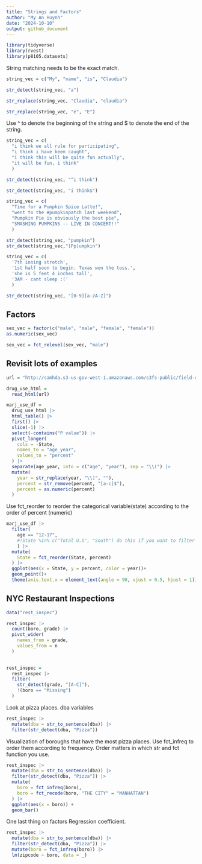 ```yaml
---
title: "Strings and Factors"
author: "My An Huynh"
date: "2024-10-10"
output: github_document
---
```

```r
library(tidyverse)
library(rvest)
library(p8105.datasets)

```

String matching needs to be the exact match. 
```r
string_vec = c("My", "name", "is", "Claudia")

str_detect(string_vec, "a")

str_replace(string_vec, "Claudia", "claudia")

str_replace(string_vec, "e", "E")

```

Use ^ to denote the beginning of the string and $ to denote the end of the string.

```r
string_vec = c(
  "i think we all rule for participating",
  "i think i have been caught",
  "i think this will be quite fun actually",
  "it will be fun, i think"
  )

str_detect(string_vec, "^i think")

str_detect(string_vec, "i think$")
```

```r
string_vec = c(
  "Time for a Pumpkin Spice Latte!",
  "went to the #pumpkinpatch last weekend",
  "Pumpkin Pie is obviously the best pie",
  "SMASHING PUMPKINS -- LIVE IN CONCERT!!"
  )

str_detect(string_vec, "pumpkin")
str_detect(string_vec,"[Pp]umpkin")
```

```r
string_vec = c(
  '7th inning stretch',
  '1st half soon to begin. Texas won the toss.',
  'she is 5 feet 4 inches tall',
  '3AM - cant sleep :('
  )

str_detect(string_vec, "[0-9][a-zA-Z]")
```

## Factors

```r
sex_vec = factor(c("male", "male", "female", "female"))
as.numeric(sex_vec)

sex_vec = fct_relevel(sex_vec, "male")
```

## Revisit lots of examples

```r
url = "http://samhda.s3-us-gov-west-1.amazonaws.com/s3fs-public/field-uploads/2k15StateFiles/NSDUHsaeShortTermCHG2015.htm"

drug_use_html = 
  read_html(url)

marj_use_df = 
  drug_use_html |> 
  html_table() |> 
  first() |>
  slice(-1) |> 
  select(-contains("P value")) |> 
  pivot_longer(
    cols = -State, 
    names_to = "age_year",
    values_to = "percent"
  ) |> 
  separate(age_year, into = c("age", "year"), sep = "\\(") |> 
  mutate(
    year = str_replace(year, "\\)", ""),
    percent = str_remove(percent, "[a-c]$"),
    percent = as.numeric(percent)
  )
```


Use fct_reorder to reorder the categorical variable(state) according to the order of percent (numeric)

```r
marj_use_df |> 
  filter(
    age == "12-17",
    #!State %in% c("Total U.S", "South") do this if you want to filter out all states except total US and South 
    ) |> 
  mutate(
    State = fct_reorder(State, percent)
  ) |> 
  ggplot(aes(x = State, y = percent, color = year))+
  geom_point()+
  theme(axis.text.x = element_text(angle = 90, vjust = 0.5, hjust = 1))
```

## NYC Restaurant Inspections

```r
data("rest_inspec") 

rest_inspec |> 
  count(boro, grade) |> 
  pivot_wider(
    names_from = grade,
    values_from = n
  )
  
```

```r
rest_inspec =
  rest_inspec |> 
  filter(
    str_detect(grade, "[A-C]"),
    !(boro == "Missing")
  )
```

Look at pizza places. dba variables 

```r
rest_inspec |> 
  mutate(dba = str_to_sentence(dba)) |> 
  filter(str_detect(dba, "Pizza"))
```

Visualization of boroughs that have the most pizza places. Use fct_infreq to order them according to frequency. Order matters in which str and fct function you use. 
```r
rest_inspec |> 
  mutate(dba = str_to_sentence(dba)) |> 
  filter(str_detect(dba, "Pizza")) |> 
  mutate(
    boro = fct_infreq(boro),
    boro = fct_recode(boro, "THE CITY" = "MANHATTAN")
  ) |> 
  ggplot(aes(x = boro)) +
  geom_bar()
```


One last thing on factors 
Regression coefficient. 

```r
rest_inspec |> 
  mutate(dba = str_to_sentence(dba)) |> 
  filter(str_detect(dba, "Pizza")) |> 
  mutate(boro = fct_infreq(boro)) |> 
  lm(zipcode ~ boro, data = _) 
  
```

```r

```


